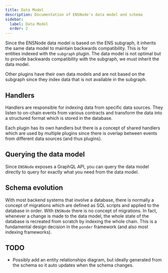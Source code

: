 ```yaml
---
title: Data Model
description: Documentation of ENSNode's data model and schema
sidebar:
  label: Data Model
  order: 2
---
```


Since the ENSNode data model is based on the ENS subgraph, it inherits the same data model to maintain backwards compatibility. This is for entities indexed with the `subgraph` plugin. The data model is not optimal but to provide backwards compatibility with the subgraph, we must inherit the data model.

Other plugins have their own data models and are not based on the subgraph since they index data that is not available in the subgraph.

## Handlers

Handlers are responsible for indexing data from specific data sources. They listen to on-chain events from various contracts and transform the data into a structured format which is stored in the database.

Each plugin has its own handlers but there is a concept of shared handlers which are used by multiple plugins since there is overlap between events from different data sources (and thus plugins).

## Querying the data model

Since `ENSNode` exposes a GraphQL API, you can query the data model directly to query for exactly what you need from the data model.

## Schema evolution

With most backend systems that involve a database, there is normally a concept of migrations which are defined as SQL scripts and applied to the database in order. With `ENSNode` there is no concept of migrations. In fact, whenever a change is made to the data model, the whole state of the database is recreated from scratch by indexing the whole chain. This is a fundamental design decision in the `ponder` framework (and also most indexing frameworks).

## TODO

- Possibly add an entity relationships diagram, but ideally generated from the schema so it auto updates when the schema changes.
